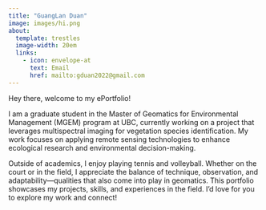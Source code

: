 ```yaml
---
title: "GuangLan Duan"
image: images/hi.png
about:
  template: trestles
  image-width: 20em
  links: 
    - icon: envelope-at
      text: Email
      href: mailto:gduan2022@gmail.com
---
```


Hey there, welcome to my ePortfolio! 

I am a graduate student in the Master of Geomatics for Environmental Management (MGEM) program at UBC, currently working on a project that leverages multispectral imaging for vegetation species identification. My work focuses on applying remote sensing technologies to enhance ecological research and environmental decision-making.

Outside of academics, I enjoy playing tennis and volleyball. Whether on the court or in the field, I appreciate the balance of technique, observation, and adaptability—qualities that also come into play in geomatics. This portfolio showcases my projects, skills, and experiences in the field. I'd love for you to explore my work and connect!